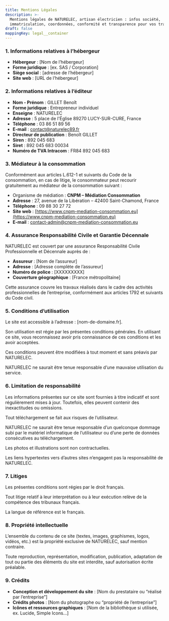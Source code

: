 ```yaml
---
title: Mentions Légales
description: >-
  Mentions légales de NATURELEC, artisan électricien : infos société,
  immatriculation, coordonnées, conformité et transparence pour vos travaux
draft: false
mappingKey: legal__container
---
```

### **1. Informations relatives à l’hébergeur**

* **Hébergeur** : \[Nom de l’hébergeur]
* **Forme juridique** : \[ex. SAS / Corporation]
* **Siège social** : \[adresse de l’hébergeur]
* **Site web** : \[URL de l’hébergeur]

### **2. Informations relatives à l’éditeur**

* **Nom - Prénom** : GILLET Benoît
* **Forme juridique** : Entrepreneur individuel
* **Enseigne** : NATURELEC
* **Adresse** : 5 place de l'Église 89270 LUCY-SUR-CURE, France
* **Téléphone** : 03 86 51 89 56
* **E-mail** : [contact@naturelec89.fr](mailto:contact@naturelec89.fr)
* **Directeur de publication** : Benoît GILLET
* **Siren** : 892 045 683
* **Siret** : 892 045 683 00034
* **Numéro de TVA Intracom** : FR84 892 045 683

### **3. Médiateur à la consommation**

Conformément aux articles L.612-1 et suivants du Code de la consommation, en cas de litige, le consommateur peut recourir gratuitement au médiateur de la consommation suivant :

* Organisme de médiation : **CNPM – Médiation Consommation**
* **Adresse** : 27, avenue de la Libération – 42400 Saint-Chamond, France
* **Téléphone** : 09 88 30 27 72
* **Site web** : [https://www.cnpm-mediation-consommation.eu](https://www.cnpm-mediation-consommation.eu)
* **E-mail** : [contact-admin@cnpm-mediation-consommation.eu](mailto:contact-admin@cnpm-mediation-consommation.eu)

### **4. Assurance Responsabilité Civile et Garantie Décennale**

NATURELEC est couvert par une assurance Responsabilité Civile Professionnelle et Décennale auprès de :

* **Assureur** : \[Nom de l’assureur]
* **Adresse** : \[Adresse complète de l’assureur]
* **Numéro de police** : \[XXXXXXXXX]
* **Couverture géographique** : \[France métropolitaine]

Cette assurance couvre les travaux réalisés dans le cadre des activités professionnelles de l’entreprise, conformément aux articles 1792 et suivants du Code civil.

### **5. Conditions d’utilisation**

Le site est accessible à l’adresse : \[nom-de-domaine.fr].

Son utilisation est régie par les présentes conditions générales. En utilisant ce site, vous reconnaissez avoir pris connaissance de ces conditions et les avoir acceptées.

Ces conditions peuvent être modifiées à tout moment et sans préavis par NATURELEC.

NATURELEC ne saurait être tenue responsable d’une mauvaise utilisation du service.

### **6. Limitation de responsabilité**

Les informations présentes sur ce site sont fournies à titre indicatif et sont régulièrement mises à jour. Toutefois, elles peuvent contenir des inexactitudes ou omissions.

Tout téléchargement se fait aux risques de l’utilisateur.

NATURELEC ne saurait être tenue responsable d’un quelconque dommage subi par le matériel informatique de l’utilisateur ou d’une perte de données consécutives au téléchargement.

Les photos et illustrations sont non contractuelles.

Les liens hypertextes vers d’autres sites n’engagent pas la responsabilité de NATURELEC.

### **7. Litiges**

Les présentes conditions sont régies par le droit français.

Tout litige relatif à leur interprétation ou à leur exécution relève de la compétence des tribunaux français.

La langue de référence est le français.

### **8. Propriété intellectuelle**

L’ensemble du contenu de ce site (textes, images, graphismes, logos, vidéos, etc.) est la propriété exclusive de NATURELEC, sauf mention contraire.

Toute reproduction, représentation, modification, publication, adaptation de tout ou partie des éléments du site est interdite, sauf autorisation écrite préalable.

### **9. Crédits**

* **Conception et développement du site** : \[Nom du prestataire ou “réalisé par l’entreprise”]
* **Crédits photos** : \[Nom du photographe ou “propriété de l’entreprise”]
* **Icônes et ressources graphiques** : \[Nom de la bibliothèque si utilisée, ex. Lucide, Simple Icons…]

